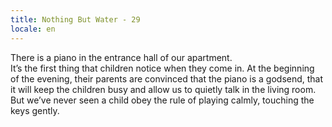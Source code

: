 ```yaml
---
title: Nothing But Water - 29
locale: en
---
```


<Padded>
  <NothingButWaterFontMedium>
    There is a piano in the entrance hall of our apartment. <br/>It’s the first thing that children notice when they come in. At the beginning of the evening, their parents are convinced that the piano is a godsend, that it will keep the children busy and allow us to quietly talk in the living room. But we’ve never seen a child obey the rule of playing calmly, touching the keys gently.
  </NothingButWaterFontMedium>
</Padded>
